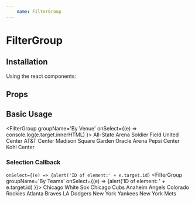 ```yaml
---
    name: FilterGroup
---
```



# FilterGroup
## Installation
Using the react components:


## Props
<PropsTable of={FilterGroup}/>

## Basic Usage
<Playground>

  <FilterGroup groupName='By Venue' onSelect={(e) => console.log(e.target.innerHTML) }>
    <Link>All-State Arena</Link>
    <Link>Soldier Field</Link>
    <Link>United Center</Link>
    <Link>AT&T Center</Link>
    <Link>Madison Square Garden</Link>
    <Link>Oracle Arena</Link>
    <Link>Pepsi Center</Link>
    <Link>Kohl Center</Link>
  </FilterGroup>

</Playground>

### Selection Callback
`onSelect={(e) => {alert('ID of element:' + e.target.id)`
<Playground>
    <FilterGroup groupName='By Teams' onSelect={(e) => {alert('ID of element: ' + e.target.id) }}>
      <Link id="1">Chicago White Sox</Link>
      <Link id="2">Chicago Cubs</Link>
      <Link id="3">Anaheim Angels</Link>
      <Link id="4">Colorado Rockies</Link>
      <Link id="5">Atlanta Braves</Link>
      <Link id="6">LA Dodgers</Link>
      <Link id="7">New York Yankees</Link>
      <Link id="8">New York Mets</Link>
    </FilterGroup>
</Playground>